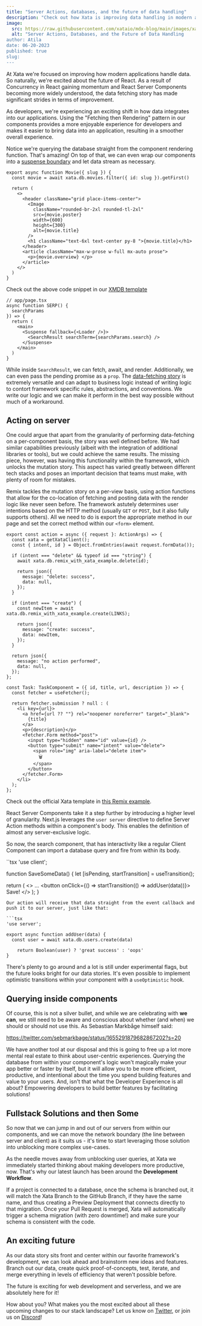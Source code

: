 ```yaml
---
title: "Server Actions, databases, and the future of data handling"
description: "Check out how Xata is improving data handling in modern apps using React advancements"
image:
  src: https://raw.githubusercontent.com/xataio/mdx-blog/main/images/xata-rename.png
  alt: "Server Actions, Databases, and the Future of Data Handling
author: Atila 
date: 06-20-2023
published: true
slug: 
---
```


At Xata we're focused on improving how modern applications handle data. So naturally, we're excited about the future of React. As a result of Concurrency in React gaining momentum and React Server Components becoming more widely understood, the data fetching story has made significant strides in terms of improvement.

As developers, we're experiencing an exciting shift in how data integrates into our applications. Using the "Fetching then Rendering" pattern in our components provides a more enjoyable experience for developers and makes it easier to bring data into an application, resulting in a smoother overall experience.

Notice we're querying the database straight from the component rendering function. That's amazing! On top of that, we can even wrap our components into a [suspense boundary](https://react.dev/reference/react/Suspense#usage) and let data stream as necessary.

```tsx
export async function Movie({ slug }) {
  const movie = await xata.db.movies.filter({ id: slug }).getFirst()

  return (
    <>
      <header className="grid place-items-center">
        <Image
          className="rounded-br-2xl rounded-tl-2xl"
          src={movie.poster}
          width={600}
          height={300}
          alt={movie.title}
        />
        <h1 className="text-6xl text-center py-8 ">{movie.title}</h1>
      </header>
      <article className="max-w-prose w-full mx-auto prose">
        <p>{movie.overview} </p>
      </article>
    </>
  )
}
```

Check out the above code snippet in our [XMDB template](https://xata.io/docs/examples/xmdb)

```tsx
// app/page.tsx
async function SERP() {
  searchParams
}) => {
  return (
    <main>
      <Suspense fallback={<Loader />}>
        <SearchResult searchTerm={searchParams.search} />
      </Suspense>
    </main>
  )
}
```

While inside `SearchResult`, we can fetch, await, and render. Additionally, we can even pass the pending promise as a `prop`. The [data-fetching story](https://nextjs.org/docs/app/building-your-application/data-fetching/fetching#static-data-fetching) is extremely versatile and can adapt to business logic instead of writing logic to contort framework specific rules, abstractions, and conventions. We write our logic and we can make it perform in the best way possible without much of a workaround.


## Acting on server

One could argue that apart from the granularity of performing data-fetching on a per-component basis, the story was well defined before. We had similar capabilities previously (albeit with the integration of additional libraries or tools), but we could achieve the same results. The missing piece, however, was having this functionality within the framework, which unlocks the mutation story. This aspect has varied greatly between different tech stacks and poses an important decision that teams must make, with plenty of room for mistakes.

Remix tackles the mutation story on a per-view basis, using action functions that allow for the co-location of fetching and posting data with the render logic like never seen before. The framework astutely determines user intentions based on the HTTP method (usually `GET` or `POST`, but it also fully supports others). All we need to do is export the appropriate method in our page and set the correct method within our `<form>` element.

```tsx
export const action = async ({ request }: ActionArgs) => {
  const xata = getXataClient();
  const { intent, id } = Object.fromEntries(await request.formData());

  if (intent === "delete" && typeof id === "string") {
    await xata.db.remix_with_xata_example.delete(id);

    return json({
      message: "delete: success",
      data: null,
    });
  }

  if (intent === "create") {
    const newItem = await xata.db.remix_with_xata_example.create(LINKS);

    return json({
      message: "create: success",
      data: newItem,
    });
  }

  return json({
    message: "no action performed",
    data: null,
  });
};

const Task: TaskComponent = ({ id, title, url, description }) => {
  const fetcher = useFetcher();

  return fetcher.submission ? null : (
    <li key={url}>
      <a href={url ?? ""} rel="noopener noreferrer" target="_blank">
        {title}
      </a>
      <p>{description}</p>
      <fetcher.Form method="post">
        <input type="hidden" name="id" value={id} />
        <button type="submit" name="intent" value="delete">
          <span role="img" aria-label="delete item">
            🗑
          </span>
        </button>
      </fetcher.Form>
    </li>
  );
};
```
Check out the official Xata template in [this Remix example](https://github.com/remix-run/examples/tree/main/xata).

React Server Components take it a step further by introducing a higher level of granularity. Next.js leverages the `user server` directive to define Server Action methods within a component's body. This enables the definition of almost any server-exclusive logic.

So now, the search component, that has interactivity like a regular Client Component can import a database query and fire from within its body.

``tsx
'use client';
 
 
function SaveSomeData() {
  let [isPending, startTransition] = useTransition();
 
  return (
		<>
		...
	    <button onClick={() => startTransition(() => addUser(data))}>
	      Save!
	    </button>
		</>
  );
}
```
Our action will receive that data straight from the event callback and push it to our server, just like that:

```tsx
'use server';
 
export async function addUser(data) {
  const user = await xata.db.users.create(data)

	return Boolean(user) ? 'great success' : 'oops'
}
```

There's plenty to go around and a lot is still under experimental flags, but the future looks bright for our data stories. It's even possible to implement optimistic transitions within your component with a `useOptimistic` hook. 

## Querying inside components

Of course, this is not a silver bullet, and while we are celebrating with **we can**, we still need to be aware and conscious about whether (and when) we should or should not use this. As Sebastian Markbåge himself said:

https://twitter.com/sebmarkbage/status/1655291879682867202?s=20

We have another tool at our disposal and this is going to free up a lot more mental real estate to think about user-centric experiences. Querying the database from within your component's logic won't magically make your app better or faster by itself, but it will allow you to be more efficient, productive, and intentional about the time you spend building features and value to your users. And, isn't that what the Developer Experience is all about? Empowering developers to build better features by facilitating solutions!

## Fullstack Solutions and then Some

So now that we can jump in and out of our servers from within our components, and we can move the network boundary (the line between server and client) as it suits us - it's time to start leveraging those solution into unblocking more complex use-cases.

As the needle moves away from unblocking user queries, at Xata we immediately started thinking about making developers more productive, now. That's why our latest launch has been around the **Development Workflow**.

If a project is connected to a database, once the schema is branched out, it will match  the Xata Branch to the GitHub Branch, if they have the same name, and thus creating a Preview Deployment that connects directly to that migration. Once your Pull Request is merged, Xata will automatically trigger a schema migration (with zero downtime!) and make sure your schema is consistent with the code.

## An exciting future

As our data story sits front and center within our favorite framework's development, we can look ahead and brainstorm new ideas and features. Branch out our data, create quick proof-of-concepts, test, iterate, and merge everything in levels of efficiency that weren't possible before.

The future is exciting for web development and serverless, and we are absolutely here for it!

How about you? What makes you the most excited about all these upcoming changes to our stack landscape? Let us know on [Twitter](http://twitter.com/xata), or join us on [Discord](xata.io/discord)!

